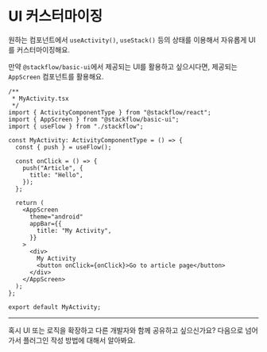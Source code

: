 # UI 커스터마이징

원하는 컴포넌트에서 `useActivity()`, `useStack()` 등의 상태를 이용해서 자유롭게 UI를 커스터마이징해요.

만약 `@stackflow/basic-ui`에서 제공되는 UI를 활용하고 싶으시다면, 제공되는 `AppScreen` 컴포넌트를 활용해요.

```tsx
/**
 * MyActivity.tsx
 */
import { ActivityComponentType } from "@stackflow/react";
import { AppScreen } from "@stackflow/basic-ui";
import { useFlow } from "./stackflow";

const MyActivity: ActivityComponentType = () => {
  const { push } = useFlow();

  const onClick = () => {
    push("Article", {
      title: "Hello",
    });
  };

  return (
    <AppScreen
      theme="android"
      appBar={{
        title: "My Activity",
      }}
    >
      <div>
        My Activity
        <button onClick={onClick}>Go to article page</button>
      </div>
    </AppScreen>
  );
};

export default MyActivity;
```

---

혹시 UI 또는 로직을 확장하고 다른 개발자와 함께 공유하고 싶으신가요? 다음으로 넘어가서 플러그인 작성 방법에 대해서 알아봐요.
